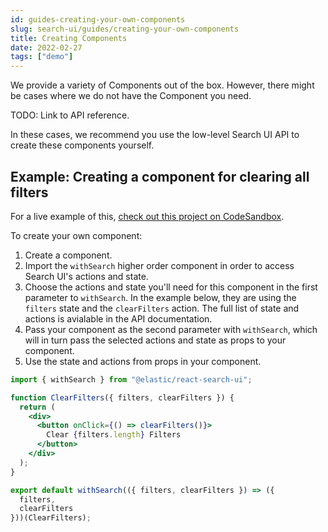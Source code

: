 ```yaml
---
id: guides-creating-your-own-components
slug: search-ui/guides/creating-your-own-components
title: Creating Components
date: 2022-02-27
tags: ["demo"]
---
```


We provide a variety of Components out of the box. However, there might be cases where we do not have the Component you need.

TODO: Link to API reference.

In these cases, we recommend you use the low-level Search UI API to create these components yourself.

## Example: Creating a component for clearing all filters

For a live example of this, [check out this project on CodeSandbox](https://codesandbox.io/s/search-ui-customize-html-and-styles-demo-30v93e).

To create your own component:

1. Create a component.
2. Import the `withSearch` higher order component in order to access Search UI's actions and state.
3. Choose the actions and state you'll need for this component in the first parameter to `withSearch`. In the example below, they are using the `filters` state and the `clearFilters` action. The full list of state and actions is avialable in the API documentation.
4. Pass your component as the second parameter with `withSearch`, which will in turn pass the selected actions and state as props to your component.
5. Use the state and actions from props in your component.

```jsx
import { withSearch } from "@elastic/react-search-ui";

function ClearFilters({ filters, clearFilters }) {
  return (
    <div>
      <button onClick={() => clearFilters()}>
        Clear {filters.length} Filters
      </button>
    </div>
  );
}

export default withSearch(({ filters, clearFilters }) => ({
  filters,
  clearFilters
}))(ClearFilters);
```

